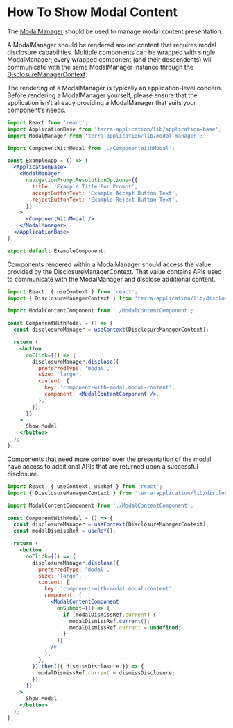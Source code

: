 # How To Show Modal Content

The [ModalManager](/components/terra-application/application/reference/components/modal-manager) should be used to manage modal content presentation.

A ModalManager should be rendered around content that requires modal disclosure capabilities. Multiple components can be wrapped with single ModalManager; every wrapped component (and their descendents) will communicate with the same ModalManager instance through the [DisclosureManagerContext](/components/terra-application/application/reference/contexts/disclosure-manager-context).

The rendering of a ModalManager is typically an application-level concern. Before rendering a ModalManager yourself, please ensure that the application isn't already providing a ModalManager that suits your component's needs.

```jsx
import React from 'react';
import ApplicationBase from 'terra-application/lib/application-base';
import ModalManager from 'terra-application/lib/modal-manager';

import ComponentWithModal from './ComponentWithModal';

const ExampleApp = () => (
  <ApplicationBase>
    <ModalManager
      navigationPromptResolutionOptions={{
        title: 'Example Title For Prompt',
        acceptButtonText: 'Example Accept Button Text',
        rejectButtonText: 'Example Reject Button Text',
      }}
    >
      <ComponentWithModal />
    </ModalManager>
  </ApplicationBase>
);

export default ExampleComponent;
```

Components rendered within a ModalManager should access the value provided by the DisclosureManagerContext. That value contains APIs used to communicate with the ModalManager and disclose additional content.

```jsx
import React, { useContext } from 'react';
import { DisclosureManagerContext } from 'terra-application/lib/disclosure-manager';

import ModalContentComponent from './ModalContentComponent';

const ComponentWithModal = () => {
  const disclosureManager = useContext(DisclosureManagerContext);

  return (
    <button
      onClick={() => {
        disclosureManager.disclose({
          preferredType: 'modal',
          size: 'large',
          content: {
            key: 'component-with-modal.modal-content',
            component: <ModalContentComponent />,
          },
        });
      }}
    >
      Show Modal
    </button>
  );
};
```

Components that need more control over the presentation of the modal have access to additional APIs that are returned upon a successful disclosure.

```jsx
import React, { useContext, useRef } from 'react';
import { DisclosureManagerContext } from 'terra-application/lib/disclosure-manager';

import ModalContentComponent from './ModalContentComponent';

const ComponentWithModal = () => {
  const disclosureManager = useContext(DisclosureManagerContext);
  const modalDismissRef = useRef();

  return (
    <button
      onClick={() => {
        disclosureManager.disclose({
          preferredType: 'modal',
          size: 'large',
          content: {
            key: 'component-with-modal.modal-content',
            component: (
              <ModalContentComponent
                onSubmit={() => {
                  if (modalDismissRef.current) {
                    modalDismissRef.current();
                    modalDismissRef.current = undefined;
                  }
                }}
              />
            ),
          },
        }).then(({ dismissDisclosure }) => {
          modalDismissRef.current = dismissDisclosure;
        });
      }}
    >
      Show Modal
    </button>
  );
};
```
